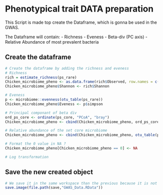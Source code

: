 # Phenotypical trait DATA preparation

This Script is made top create the Dataframe, which is gonna be used in the GWAS.

The Dataframe will contain:
- Richness
- Eveness
- Beta-div (PC axis)
- Relative Abundance of most prevalent bacteria

## Create the dataframe

```r
# Create the dataframe by adding the richness and eveness
# Richness
rich = estimate_richness(ps_rare)
Chicken_microbiome_pheno <- as.data.frame(rich$Observed, row.names = c(sample_names(ps_rare)))
Chicken_microbiome_pheno$Shannon <- rich$Shannon

# Eveness
p <- microbiome::evenness(otu_table(ps_rare))
Chicken_microbiome_pheno$Eveness <- p$simpson

# Principal componant of beta div
ord_ps_core <- ordinate(ps_core, "PCoA", "bray")
Chicken_microbiome_pheno <- cbind(Chicken_microbiome_pheno, ord_ps_core$vectors[,1:5])

# Relative abundance of the set core microbiome
Chicken_microbiome_pheno <- cbind(Chicken_microbiome_pheno, otu_table(ps_core))

# Format the 0 value in NA ?
Chicken_microbiome_pheno[Chicken_microbiome_pheno == 0] <- NA

# Log transformation

```

## Save the new created object

```r
# We save it in the same workspace than the previous because it is not a continuation it is an addition
save.image(file.path(save,"GWAS_Data.RData"))
```
